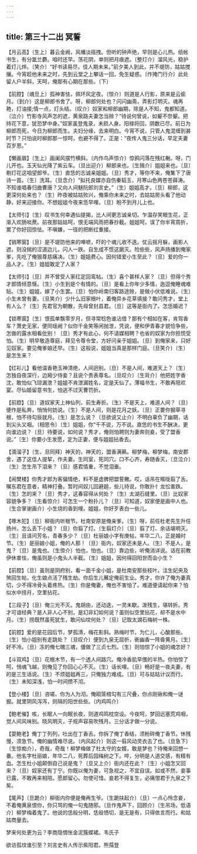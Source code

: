 ```yaml
---
---
---
```

title: 第三十二出 冥誓
---

【月云高】〔生上〕暮云金阙，风幡淡摇拽。但听的钟声绝，早则是心儿热。纸帐书生，有分氲兰麝。咱时还早。荡花阴，单则把月痕遮。〔整灯介〕溜风光，稳护着灯儿烨。〔笑介〕“好书读易尽，佳人期未来。”前夕美人到此，并不堤防，姑姑搅攘。今宵趁他未来之时，先到云堂之上攀话一回，免生疑惑。〔作掩门行介〕此处留人户半斜，天呵，俺那有心期在那些。〔下〕

【前腔】〔魂旦上〕孤神害怯，佩环风定夜。〔惊介〕则道是人行影，原来是云偷月。〔到介〕这是柳郎书舍了。呀，柳郎何处也？闪闪幽斋，弄影灯明灭。魂再艳，灯油接;情一点，灯头结。〔叹介〕奴家和柳郎幽期，除是人不知，鬼都知道。〔泣介〕竹影寺风声怎的遮，黄泉路夫妻怎当赊？“待说何曾说，如颦不奈颦。把持花下意，犹恐梦中身。”奴家虽登鬼录，未损人身。阳禄将回，阴数已尽。前日为柳郎而死，今日为柳郎而生。夫妇分缘，去来明白。今宵不说，只管人鬼混缠到甚时节？只怕说时柳郎那一惊呵，也避不得了。正是：“夜传人鬼三分话，早定夫妻百岁恩。”

【懒画眉】〔生上〕画阑风摆竹横斜。〔内作鸟声惊介〕惊鸦闪落在残红榭。呀，门儿开也。玉天仙光降了紫云车。〔旦出迎介〕柳郎来也。〔生揖介〕姐姐来也。〔旦〕剔灯花这咱望郎爷。〔生〕直恁的志诚亲姐姐。〔旦〕秀才，等你不来，俺集下了唐诗一首。〔生〕洗耳。〔旦念介〕“拟托良媒亦自伤秦韬玉，月寒山色两苍苍薛涛。不知谁唱春归曲曹唐？又向人间魅阮郎刘言史。”〔生〕姐姐高才。〔旦〕柳郎，这更深何处来也？〔生〕昨夜被姑姑败兴，俺乘你未来之时，去姑姑房头看了他动静，好来迎接你。不想姐姐今夜来恁早哩。〔旦〕盼不到月儿上也。

【太师引】〔生〕叹书生何幸遇仙提揭，比人间更志诚亲切。乍温存笑眼生花，正渐入欢肠啖蔗。前夜那姑姑呵，恨无端风雨把春抄截。姐姐呵，误了你半宵周折，累了你好回惊怯。不嗔嫌，一径的把断红重接。

【销寒窗】〔旦〕是不堤防他来的唓嗻，吓的个魂儿收不迭。仗云摇月躲，画影人遮。则没揣的涩道边儿，闪人一跌。自生成不惯这磨灭。险些些，风声扬播到俺家爹，先吃了俺狠尊慈痛决。〔生〕姐姐费心。因何错爱小生至此？〔旦〕爱的你一品人才。〔生〕姐姐敢定了人家？

【太师引】〔旦〕并不曾受人家红定回鸾帖。〔生〕喜个甚样人家？〔旦〕但得个秀才郎情倾意惬。〔生〕小生到是个有情的。〔旦〕是看上你年少多情，迤逗俺睡魂难贴。〔生〕姐姐，嫁了小生罢。〔旦〕怕你岭南归客路途赊，是做小伏低难说。〔生〕小生未曾有妻。〔旦笑介〕少什么旧家根叶，着俺异乡花草填接？敢问秀才，堂上有人么？〔生〕先君官为朝散，先母曾封县君。〔旦〕这等是衙内了。怎恁婚迟？

【锁寒窗】〔生〕恨孤单飘零岁月，但寻常稔色谁沾借？那有个相如在客，肯驾香车？萧史无家，便同瑶阙？似你千金笑等闲抛泄，凭说，便和伊青春才貌恰争些，怎做的露水相看仳别！〔旦〕秀才有此心，何不请媒相聘？也省的奴家为你担慌受怕。〔生〕明早敬造尊庭，拜见令尊令堂，方好问亲于姐姐。〔旦〕到俺家来，只好见奴家。要见俺爹娘还早。〔生〕这般说，姐姐当真是那样门庭。〔旦笑介〕〔生〕是怎生来？

【红衫儿】看他温香艳玉神清绝，人间迥别。〔旦〕不是人间，难道天上？〔生〕怎独自夜深行，边厢少侍妾？且说个贵表尊名。〔旦叹介〕〔生背介〕他把姓字香沈，敢怕似飞琼漏泄？姐姐不肯泄漏姓名，定是天仙了。薄福书生，不敢再陪欢宴。尽仙姬留意书生，怕逃不过天曹罚折。

【前腔】〔旦〕道奴家天上神仙列，前生寿折。〔生〕不是天上，难道人间？〔旦〕便作是私奔，悄悄何妨说。〔生〕不是人间，则是花月之妖。〔旦〕正要你掘草寻根，怕不待勾辰就月。〔生〕是怎么说？〔旦欲说又止介〕不明白辜负了幽期，话到尖头又咽。〔相思令〕〔生〕姐姐，你“千不说，万不说。直恁的书生不酬决，更向谁边说？〔旦〕待要说，如何说？秀才，俺则怕聘则为妻奔则妾，受了盟香说。”〔生〕你要小生发愿，定为正妻，便与姐姐拈香去。

【滴溜子】〔生、旦同拜〕神天的，神天的，盟香满爇。柳梦梅，柳梦梅，南安郡舍，遇了这佳人提挈，作夫妻。生同室，死同穴。口不心齐，寿随香灭，〔旦泣介〕〔生〕怎生吊下泪来？〔旦〕感君情重，不觉泪垂。

【闹樊楼】你秀才郎为客偏情绝，料不是虚脾把盟誓撇。哎，话吊在喉咙翦了舌。嘱东君在意者，精神打叠。暂时间奴儿回避趄，些儿待说，你敢扑忄龙忪害跌。〔生〕怎的来？〔旦〕秀才，这春容得从何处？〔生〕太湖石缝里。〔旦〕比奴家容貌争多？〔生看惊介〕可怎生一个粉扑儿？〔旦〕可知道，奴家便是画中人也。〔生合掌谢画介〕小生烧的香到哩。姐姐，你好歹表白一些儿。

【啄木犯】〔旦〕柳衙内听根节。杜南安原是俺亲爹。〔生〕呀，前任杜老先生升任扬州，怎么丢下小姐？〔旦〕你翦了灯。〔生翦灯介〕〔旦〕翦了灯、余话堪明灭。〔生〕且请问芳名，青春多少？〔旦〕杜丽娘小字有庚帖，年华二八，正是婚时节。〔生〕是丽娘小姐，俺的人那！〔旦〕衙内，奴家还未是人。〔生〕不是人，是鬼？〔旦〕是鬼也。〔生惊介〕怕也，怕也。〔旦〕靠边些，听俺消详说。话在前教伊休害怯，俺虽则是小鬼头人半截。〔生〕姐姐，因何得回阳世而会小生？

【前腔】〔旦〕虽则是阴府别，看一面千金小姐，是杜南安那些枝叶。注生妃央及煞回生帖，化生娘点活了残生劫。你后生儿蘸定俺前生业。秀才，你许了俺为妻真切，少不得冷骨头着疼热。〔生〕你是俺妻，俺也不害怕了。难道便请起你来？怕似水中捞月，空里拈花。

【三段子】〔旦〕俺三光不灭。鬼胡由，还动迭，一灵未歇。泼残生，堪转折。秀才可谙经典？是人非人心不别，是幻非幻如何说？虽则似空里拈花，却不是水中月。〔生〕捞既然虽死犹生，敢问仙坟何处？〔旦〕记取太湖石梅树一株。

【前腔】爱的是花园后节，梦孤清，梅花影斜。熟梅时节，为仁儿，心酸那些。〔生〕怕小姐别有走跳处？〔旦叹介〕便到九泉无屈折，衠幽香一阵昏黄月。〔生〕好不冷。〔旦〕冻的俺七魄三魂，僵做了三贞七烈。〔生〕则怕惊了小姐的魂怎好？

【斗双鸡】〔旦〕花根木节，有一个透人间路穴。俺冷香肌早偎的半热。你怕惊了呵，悄魂飞越，则俺见了你回心心不灭。〔生〕话长哩。〔旦〕畅好是一夜夫妻，有的是三生话说。〔生〕不烦姐姐再三，只俺独力难成。〔旦〕可与姑姑计议而行。〔生〕未知深浅，怕一时间攒不沏。

【登小楼】〔旦〕咨嗟、你为人为沏。俺砌笼棺勾有三尺叠，你点刚锹和俺一谜掘。就里阴风泻泻，则隔的阳世些些。〔内鸡鸣介〕

【鲍老催】咳，长眠人一向眠长夜，则道鸡鸣枕空设。今夜呵，梦回远塞荒鸡咽，觉人间风味别。晓风明灭，子规声容易吹残月。三分话才做一分说。

【耍鲍老】俺丁丁列列，吐出在丁香舌。你拆了俺丁香结，须粉碎俺丁香节。休残慢，须急节。俺的幽情难尽说。〔内风起介〕则这一翦风动灵衣去了也。〔旦急下〕〔生惊痴介〕，奇哉，奇哉！柳梦梅做了杜太守的女婿，敢是梦也？待俺来回想一番。他名字杜丽娘，年华二八，死葬后园梅树之下。啐，分明是人道交感，有精有血。怎生杜小姐颠倒自己说是鬼？〔旦又上介〕衙内还在此？〔生〕小姐怎又回来？〔旦〕奴家还有丁宁。你既以俺为妻，可急视之，不宜自误。如或不然，妾事已露，不敢再来相陪。愿郎留心。勿使可惜。妾若不得复生，必痛恨君于九泉之下矣。

【尾声】〔旦跪介〕柳衙内你便是俺再生爷。〔生跪扶起介〕〔旦〕一点心怜念妾，不着俺黄泉恨你，你只骂的俺一句鬼随邪。〔旦作鬼声下，回顾介〕〔生吊场，低语介〕柳梦梅着鬼了。他说的恁般分明，恁般恓切，是无是有，只得依言而行。和姑姑商量去。

梦来何处更为云？李商隐惆怅金泥簇蝶裙。韦氏子

欲访孤坟谁引至？刘言史有人传示紫阳君。熊孺登

